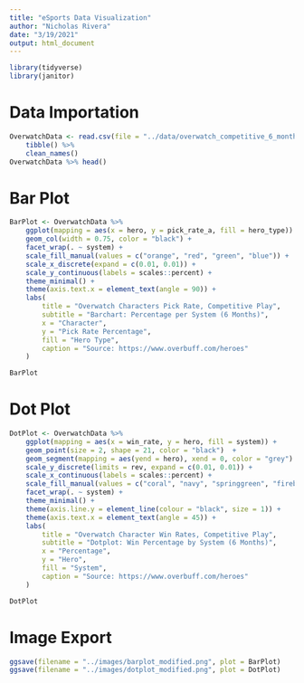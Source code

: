 ```yaml
---
title: "eSports Data Visualization"
author: "Nicholas Rivera"
date: "3/19/2021"
output: html_document
---
```


```r
library(tidyverse)
library(janitor)
```


# Data Importation

```r
OverwatchData <- read.csv(file = "../data/overwatch_competitive_6_months.csv") %>% 
    tibble() %>% 
    clean_names()
OverwatchData %>% head()
```

# Bar Plot

```r
BarPlot <- OverwatchData %>% 
    ggplot(mapping = aes(x = hero, y = pick_rate_a, fill = hero_type)) + 
    geom_col(width = 0.75, color = "black") +
    facet_wrap(. ~ system) + 
    scale_fill_manual(values = c("orange", "red", "green", "blue")) +
    scale_x_discrete(expand = c(0.01, 0.01)) +
    scale_y_continuous(labels = scales::percent) + 
    theme_minimal() +
    theme(axis.text.x = element_text(angle = 90)) + 
    labs(
        title = "Overwatch Characters Pick Rate, Competitive Play", 
        subtitle = "Barchart: Percentage per System (6 Months)", 
        x = "Character",
        y = "Pick Rate Percentage",
        fill = "Hero Type", 
        caption = "Source: https://www.overbuff.com/heroes"
    )

BarPlot
```

# Dot Plot

```r
DotPlot <- OverwatchData %>% 
    ggplot(mapping = aes(x = win_rate, y = hero, fill = system)) + 
    geom_point(size = 2, shape = 21, color = "black")  +
    geom_segment(mapping = aes(yend = hero), xend = 0, color = "grey") +
    scale_y_discrete(limits = rev, expand = c(0.01, 0.01)) +
    scale_x_continuous(labels = scales::percent) + 
    scale_fill_manual(values = c("coral", "navy", "springgreen", "firebrick")) +
    facet_wrap(. ~ system) + 
    theme_minimal() + 
    theme(axis.line.y = element_line(colour = "black", size = 1)) +
    theme(axis.text.x = element_text(angle = 45)) + 
    labs(
        title = "Overwatch Character Win Rates, Competitive Play", 
        subtitle = "Dotplot: Win Percentage by System (6 Months)", 
        x = "Percentage", 
        y = "Hero", 
        fill = "System", 
        caption = "Source: https://www.overbuff.com/heroes"
    )

DotPlot
```

# Image Export

```r
ggsave(filename = "../images/barplot_modified.png", plot = BarPlot)
ggsave(filename = "../images/dotplot_modified.png", plot = DotPlot)
```

